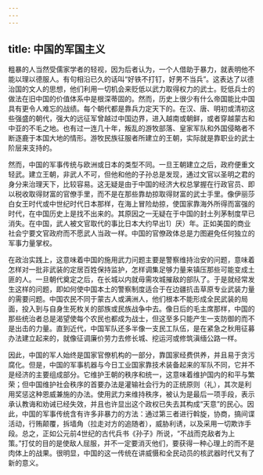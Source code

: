 ```yaml
---
---
---
```

title: 中国的军国主义
---



粗暴的人当然受儒家学者的轻视，因为后者认为，一个人借助于暴力，就表明他不能以理以德服人。有句相沿已久的话叫“好铁不打钉，好男不当兵”。这表达了以德治国的文人的思想，他们利用一切机会来贬低以武力取得权力的武士。贬低兵士的做法在旧中国的价值体系中是根深蒂固的。然而，历史上很少有什么帝国能比中国具有更令人难忘的战绩。每个朝代都是靠兵力定天下的。在汉、唐、明初或清初这些强盛的朝代，强大的远征军曾越过中国边界，进入越南或朝鲜，或者穿越蒙古和中亚的不毛之地。也有过一连几十年，叛乱的游牧部落、皇家军队和外国侵略者不断逐鹿于本国大地的情形。游牧民族征服者所建立的王朝，实际就是靠职业的武士阶层来支持的。

然而，中国的军事传统与欧洲或日本的类型不同。一旦王朝建立之后，政府便重文轻武。建立王朝，非武人不可，但他和他的子孙总是发现，通过文官以圣明之君的身分来治理天下，比较容易。这无疑是由于中国的经济大权总掌握在行政官员、即以税收取得财富的官僚手里，而不是在那些靠劫掠取得财富的武士手里。像伊丽莎白女王时代或中世纪时代日本那样，在海上冒险劫掠，使国家靠海外所得而富强的时代，在中国历史上是找不出来的。其原因之一无疑在于中国的封土列茅制度早已消失。在中国，武人被文官取代的事比日本大约早出1〕厌）年。正如美国的商业社会宁要文官政府而不愿武人当政一样。中国的官僚政体总是力图避免任何独立的军事力量掌权。

在政治实践上，这意味着中国的施用武力问题主要是警察维持治安的问题，意味着怎样对一批非武装的定居百姓保持监护，怎样调集足够力量来镇压那些可能变成土匪的人。一旦朝代奠定之后，在长城以内就毋需攻城摧敌的部队了。于是就经常发生这样的问题，即如何使中国本土的警察制度适合于在边疆抗击草原专业武装力量的需要问题。中国农民不同于蒙古人或满洲人，他们根本不能形成全民武装的局面，投入到与自身生死枚关的部族或民族战争中去。像日后的毛主席那样，中国的那些统治者总是渴望使每个农民也都成为战士，但这至多只能产生一支防御的而不是出击的力量。直到近代，中国军队还多半像一支民工队伍，是在紧急之秋用征募办法建立起来的，就像征调廉价劳力去修长城、挖运河或修筑滇缅公路一样。

因此，中国的军人始终是国家官僚机构的一部分，靠国家经费供养，并且易于贪污腐化。但是，中国的军事机器与今日工业国家靠技术装备起来的军队不同，它并不是经济的主要组成部分。它维护王朝的秩序和统一，这意味着维护国内的和平与繁荣；但中国维护社会秩序的首要办法是灌输社会行为的正统原则（礼），其次是利用奖惩这种恩威兼施的办法。使用武力来维持秩序，被认为是最后一项手段，表示承认教诲和劝诫已经失效，并且也许显出这个政权已失去其构成“天意”的民心。因此，中国的军事传统含有许多非暴力的方法：通过第三者进行斡旋，协商，搞间谍活动，行贿颠覆，拆墙角（拉走对方的追随者），威胁利诱，以及采用一切欺诈手段。总之，正如公元前4世纪的古代兵书《孙子》所说，“不战而克敌者为上策。”打仗的目的是使敌人屈服，并不一定要消灭他们，要获得一种心理上的而不是肉体上的战果。很明显，中国的这一传统在讲威慑和全民动员的核武器时代又有了新的意义。